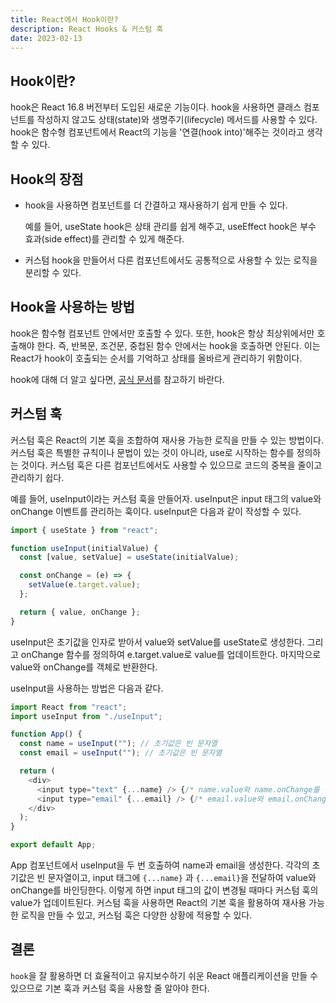 ```yaml
---
title: React에서 Hook이란?
description: React Hooks & 커스텀 훅
date: 2023-02-13
---
```


## Hook이란?

hook은 React 16.8 버전부터 도입된 새로운 기능이다. hook을 사용하면 클래스 컴포넌트를 작성하지 않고도 상태(state)와 생명주기(lifecycle) 메서드를 사용할 수 있다.
hook은 함수형 컴포넌트에서 React의 기능을 '연결(hook into)'해주는 것이라고 생각할 수 있다.

## Hook의 장점

- hook을 사용하면 컴포넌트를 더 간결하고 재사용하기 쉽게 만들 수 있다.

  예를 들어, useState hook은 상태 관리를 쉽게 해주고, useEffect hook은 부수 효과(side effect)를 관리할 수 있게 해준다.

- 커스텀 hook을 만들어서 다른 컴포넌트에서도 공통적으로 사용할 수 있는 로직을 분리할 수 있다.

## Hook을 사용하는 방법

hook은 함수형 컴포넌트 안에서만 호출할 수 있다.
또한, hook은 항상 최상위에서만 호출해야 한다. 즉, 반복문, 조건문, 중첩된 함수 안에서는 hook을 호출하면 안된다.
이는 React가 hook이 호출되는 순서를 기억하고 상태를 올바르게 관리하기 위함이다.

hook에 대해 더 알고 싶다면, [공식 문서](https://react.dev/reference/react)를 참고하기 바란다.

## 커스텀 훅

커스텀 훅은 React의 기본 훅을 조합하여 재사용 가능한 로직을 만들 수 있는 방법이다.
커스텀 훅은 특별한 규칙이나 문법이 있는 것이 아니라, use로 시작하는 함수를 정의하는 것이다.
커스텀 훅은 다른 컴포넌트에서도 사용할 수 있으므로 코드의 중복을 줄이고 관리하기 쉽다.

예를 들어, useInput이라는 커스텀 훅을 만들어자.
useInput은 input 태그의 value와 onChange 이벤트를 관리하는 훅이다.
useInput은 다음과 같이 작성할 수 있다.

```js
import { useState } from "react";

function useInput(initialValue) {
  const [value, setValue] = useState(initialValue);

  const onChange = (e) => {
    setValue(e.target.value);
  };

  return { value, onChange };
}
```

useInput은 초기값을 인자로 받아서 value와 setValue를 useState로 생성한다.
그리고 onChange 함수를 정의하여 e.target.value로 value를 업데이트한다.
마지막으로 value와 onChange를 객체로 반환한다.

useInput을 사용하는 방법은 다음과 같다.

```js
import React from "react";
import useInput from "./useInput";

function App() {
  const name = useInput(""); // 초기값은 빈 문자열
  const email = useInput(""); // 초기값은 빈 문자열

  return (
    <div>
      <input type="text" {...name} /> {/* name.value와 name.onChange를 전달 */}
      <input type="email" {...email} /> {/* email.value와 email.onChange를 전달 */}
    </div>
  );
}

export default App;
```

App 컴포넌트에서 useInput을 두 번 호출하여 name과 email을 생성한다.
각각의 초기값은 빈 문자열이고, input 태그에 `{...name}` 과 `{...email}`을 전달하여 value와 onChange를 바인딩한다.
이렇게 하면 input 태그의 값이 변경될 때마다 커스텀 훅의 value가 업데이트된다.
커스텀 훅을 사용하면 React의 기본 훅을 활용하여 재사용 가능한 로직을 만들 수 있고, 커스텀 훅은 다양한 상황에 적용할 수 있다.

## 결론

`hook`을 잘 활용하면 더 효율적이고 유지보수하기 쉬운 React 애플리케이션을 만들 수 있으므로 기본 훅과 커스텀 훅을 사용할 줄 알아야 한다.
